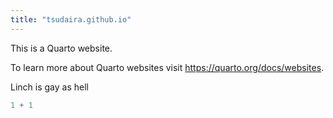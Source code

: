 ```yaml
---
title: "tsudaira.github.io"
---
```


This is a Quarto website.

To learn more about Quarto websites visit <https://quarto.org/docs/websites>.

Linch is gay as hell

```r
1 + 1
```
